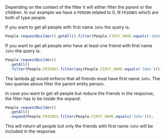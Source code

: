 Depending on the context of the filter it will either filter the parent or the children.
In our example we have a `PERSON` related to 0..N `FRIENDS` which are both of type people.

If you want to get all people with first name `John` the query is:

```ts
People.requestBuilder().getAll().filter(People.FIRST_NAME.equals('John'));
```

If you want to get all people who have at least one friend with first name `John` the query is:

```ts
People.requestBuilder()
  .getAll()
  .filter(People.FRIENDS.filter(any(People.FIRST_NAME.equals('John'))));
```

The lambda [all](pathname:///api/1.28.1/modules/sap_cloud_sdk_core#all) would enforce that all friends must have first name `John`.
The two queries above filter the parent entity person.

In case you want to get all people but reduce the friends in the response, the filter has to be inside the expand:

```ts
People.requestBuilder()
  .getAll()
  .expand(People.FRIENDS.filter(People.FIRST_NAME.equals('John')));
```

This will return all people but only the friends with first name `John` will be included in the response.
